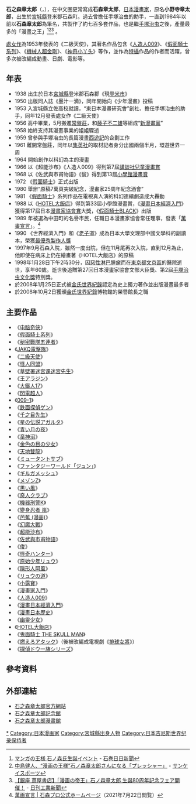 {{Refimprove|time=2022-03-30T14:59:00+00:00}}
{{Infobox person
| name =     石之森章太郎
| image=Shotaro Ishinomori.jpg
| birth_name    = {{nihongo|小野寺章太郎|Ishinomori Shōtarō}}
| birth_date   = {{Birth_date|1938|01|25}}
| birth_place   ={{EOJ}}[[宮城縣|宮城縣]]登米郡石森町
| death_date   = {{Death_date_and_age|1998|01|28|1938|01|25}}
| death_place   = {{JPN}}[[東京都|東京都]][[文京區|文京區]]
| years_active  = 1950年－1998年
| known_for     =《[[人造人009|人造人009]]》<br/>《[[假面騎士系列|假面騎士系列]]》<br/>《[[機械人超金剛|機械人超金剛]]》<br/>《[[神奇小丫头|神奇小丫头]]》<br/>《日本漫畫經濟入門》<br/>《HOTEL》
| awards =* 第7回講談社兒童漫畫賞（『人造人009』『《變種人』
* 第13回[[小学館漫画賞|小学館漫画賞]]（『小潤』『薩布和城市獵物』）
* 第33回小学館漫画賞（『HOTEL』『日本漫畫經濟入門』）
* 第17回[[日本漫画家協会賞|日本漫画家協会賞]]大賞（『日本漫畫經濟入門』）
* [[日本漫画家協会賞|日本漫画家協会賞]][[文部科学大臣賞|文部大臣賞]]
* [[手塚治虫文化賞|手塚治虫文化賞]]漫畫特別賞
* 電影特別功勞賞
| website     = {{url|https://ishimoripro.com/}}
}}
{{noteTA
|G1=KamenRider
}}
{{Japanese|japanese=石ノ森 章太郎|kana=いしのもり しょうたろう|romaji=Ishinomori Shōtarō}}

'''石之森章太郎'''（{{jpn |j =石ノ森 章太郎|hg =いしのもり しょうたろう|rm =Ishinomori Shōtarō}}，{{bd|1938年|1月25日|1998年|1月28日|}}），在中文圈更常寫成'''石森章太郎'''，[[日本|日本]][[漫畫家|漫畫家]]，原名'''小野寺章太郎'''，出生於[[宮城縣|宮城縣]]登米郡石森町。過去曾擔任手塚治虫的助手，一直到1984年以前以'''石森章太郎'''為筆名，共製作了約七百多套作品，也是繼[[手塚治虫|手塚治虫]]之後，產量最多的「漫畫之王」<ref>[https://hibishinbun.com/news/?a=7716 マンガの王様 石ノ森氏生誕イベント] - [[石巻日日新聞|石巻日日新聞]]</ref><ref>[https://www.sanspo.com/article/20180710-IPP2FDFVZFJOHEHIVVTM6S4EXY/ 中島健人、“漫画の王様”石ノ森章太郎さんになる「プレッシャー」] - [[サンケイスポーツ|サンケイスポーツ]]</ref><ref>[https://www.nikkan.co.jp/releases/view/32135 【銀座 蔦屋書店】「漫画の帝王」石ノ森章太郎 生誕80周年記念フェア開催！] - [[日刊工業新聞|日刊工業新聞]]</ref> 。

[[處女作|處女作]]為1953年發表的《二級天使》，其著名作品包含《[[人造人009|人造人009]]》、《[[假面騎士系列|假面騎士系列]]》、《[[機械人超金剛|機械人超金剛]]》、《[[神奇小丫头|神奇小丫头]]》等作，並作為[[特攝|特攝]]作品的作者而活躍，曾多次被改編成動畫、日劇、電影等。
== 年表 ==
* 1938 出生於日本[[宮城縣|宮城縣]]登米郡石森郡《現[[登米市|登米市]]》
* 1950 出版同人誌《墨汁一滴》，同年開始向《少年漫畫》投稿
* 1953 入宮城縣立佐高校就讀，“東日本漫畫研究會”創社、擔任手塚治虫的助手，同年12月發表處女作《二級天使》
* 1956 高中畢業，5月搬進[[常盤莊|常盤莊]]，和[[藤子不二雄|藤子不二雄]]等組成“[[新漫畫黨|新漫畫黨]]”
* 1958 始終支持其漫畫事業的姐姐驟逝
* 1959 曾參與手塚冶虫的長篇漫畫[[西遊記|西遊記]]的企劃工作
* 1961 離開常盤莊，同年以[[集英社|集英社]]的取材記者身分出國兩個半月，環遊世界一周
* 1964 開始創作以科幻為主的漫畫
* 1966 以《超能沙布》《人造人009》得到第7屆[[講談社兒童漫畫賞|講談社兒童漫畫賞]]
* 1968 以《佐武與市甫物語》《俊》得到第13屆[[小學館漫畫賞|小學館漫畫賞]]
* 1972 《[[假面騎士|假面騎士]]》正式出版
* 1980 舉辦“原稿7萬頁突破紀念，漫畫家25周年紀念酒會”
* 1981 《[[假面騎士|假面騎士]]》系列作品在電視真人演的科幻連續劇造成大轟動
* 1988 以《[[HOTEL大飯店|HOTEL大飯店]]》得到第33屆小學館漫畫賞，《[[漫畫日本經濟入門|漫畫日本經濟入門]]》獲得第17屆日本[[漫畫家協會賞|漫畫家協會賞]]大獎，《[[假面騎士BLACK|假面騎士BLACK]]》出版
* 1989 年被選為中田町的名譽市民，任職日本漫畫家協會常任理事，發表「[[萬畫宣言|萬畫宣言]]」。<ref>[https://ishimoripro.com/ishimori-webmagazine-02/%E8%90%AC%E7%94%BB%E5%AE%A3%E8%A8%80/ 萬画宣言 | 石森プロ公式ホームページ]（2021年7月22日閲覧）</ref>
* 1990 《世界經濟入門》和《[[老子|老子]]道》成為日本大學文理部中國文學科的副讀本，榮獲[[最優秀製作人獎|最優秀製作人獎]]
* 1997年9月石森入院，雖然一度出院，但在11月尾再次入院，直到12月為止，他即使在病床上仍在繪畫著《HOTEL大飯店》的原稿
* 1998年1月28日下午2時30分，因[[惡性淋巴腫瘤|惡性淋巴腫瘤]]而在[[東京都|東京都]][[文京區|文京區]]的醫院逝世，享年60歲。逝世後追贈第27回日本漫畫家協會文部大臣獎、第2屆[[手塚治虫文化獎|手塚治虫文化獎]]特別獎。
* 於2008年1月25日正式被[[金氏世界紀錄|金氏世界紀錄]]認定為史上獨力著作並出版漫畫最多者
* 於2008年10月2日獲頒[[金氏世界紀錄|金氏世界紀錄]]博物館的榮譽館長之職

== 主要作品 ==
*《[[电脑奇侠|电脑奇侠]]》
*《[[假面騎士系列|假面騎士系列]]》
*《[[秘密戰隊五連者|秘密戰隊五連者]]》
*《[[JAKQ電擊隊|JAKQ電擊隊]]》
*《[[二級天使|二級天使]]》
*《[[怪人同盟|怪人同盟]]》
*《[[草壁署迷宫课迷宫先生|草壁署迷宫课迷宫先生]]》
*《[[王アラジン|王アラジン]]》
*《[[大鐵人17|大鐵人17]]》
*《[[閃電超人|閃電超人]]》
*《[[009-1|009-1]]》
*《[[鉄面探偵ゲン|鉄面探偵ゲン]]》
*《[[千之目先生|千之目先生]]》
*《[[星の伝説アガルタ|星の伝説アガルタ]]》
*《[[青い月の夜|青い月の夜]]》
*《[[竜神沼|竜神沼]]》
*《[[金色の目の少女|金色の目の少女]]》
*《[[天地雙龍|天地雙龍]]》
*《[[ミュータントサブ|ミュータントサブ]]》
*《[[ファンタジーワールド「ジュン」|ファンタジーワールド「ジュン」]]》
*《[[ギルガメッシュ|ギルガメッシュ]]》
*《[[メゾンZ|メゾンZ]]》
*《[[黒い風|黒い風]]》
*《[[奇人クラブ|奇人クラブ]]》
*《[[機器刑警K|機器刑警K]]》
*《[[變身忍者_嵐|變身忍者 嵐]]》
*《[[芭蕉_(漫画)|芭蕉 (漫画)]]》
*《[[幻魔大戰|幻魔大戰]]》
*《[[超能沙布|超能沙布]]》
*《[[佐武與市甫物語|佐武與市甫物語]]》
*《[[俊|俊]]》
*《[[怪奇ハンター|怪奇ハンター]]》
*《[[原始少年リュウ|原始少年リュウ]]》
*《[[隱形人阿風|隱形人阿風]]》
*《[[リュウの道|リュウの道]]》
*《[[小露寶|小露寶]]》
*《[[漫畫家入門|漫畫家入門]]》
*《[[人造人009|人造人009]]》
*《[[漫畫日本經濟入門|漫畫日本經濟入門]]》
*《[[漫畫日本歷史|漫畫日本歷史]]》
*《[[幽靈少女|幽靈少女]]》
*《[[HOTEL大飯店|HOTEL大飯店]]》
*《[[鬼面騎士|鬼面騎士 THE SKULL MAN]]》
*《[[燃えろアタック|燃えろアタック]]》（後被改編成電視劇《[[排球女將|排球女將]]》）
*《[[探偵ドウ一族シリーズ|探偵ドウ一族シリーズ]]》
== 參考資料 ==
{{reflist}}

== 外部連結 ==
* [https://ishimoripro.com/ 石之森章太郎官方網站] {{Wayback|url=https://ishimoripro.com/ |date=20211027201025 }}
* [https://www.city.tome.miyagi.jp/kinenkan/ 石之森章太郎記念館] {{Wayback|url=https://www.city.tome.miyagi.jp/kinenkan/ |date=20211129165510 }}
* [https://www.mangattan.jp/manga/ 石之森章太郎漫畫館] {{Wayback|url=https://www.mangattan.jp/manga/ |date=20220115054609 }}

{{石森章太郎}}
{{Authority control}}
{{DEFAULTSORT:Ishinomori Shotaro}}
[[Category:石之森章太郎|*]]
[[Category:日本漫画家|Category:日本漫画家]]
[[Category:宮城縣出身人物|Category:宮城縣出身人物]]
[[Category:日本吉尼斯世界纪录保持者|Category:日本吉尼斯世界纪录保持者]]